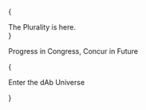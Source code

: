 
{<div className="w-full xl:mt-20 mx-auto aspect-square sm:aspect-video relative">
<spline-viewer
className="absolute inset-0"
loading-anim-type="spinner-big-light"
url="https://prod.spline.design/PykwbOV-m1ak0rZ0/scene.splinecode" />

  <div className="absolute inset-0 flex items-center justify-center">
    <div className="text-center text-xl sm:text-3xl lg:text-4xl uppercase font-semibold tracking-wider">
      The Plurality is here.
    </div>
  </div>
</div>}

<div className="text-center">

<p className="text-xl">Progress in Congress, Concur in Future</p>

{<Link href="/docs/welcome" className="button mt-3">

Enter the dAb Universe <ArrowRight strokeWidth={1} size={16} />

</Link>}

</div>

